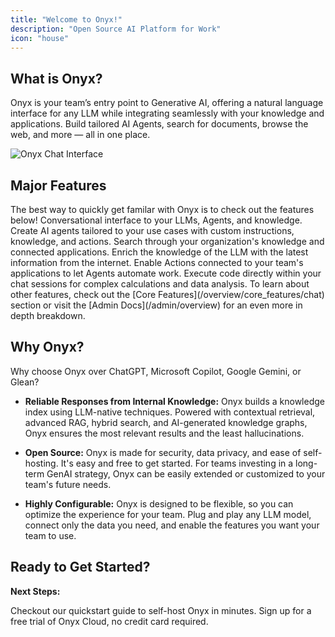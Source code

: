 ```yaml
---
title: "Welcome to Onyx!"
description: "Open Source AI Platform for Work"
icon: "house"
---
```


## What is Onyx?

Onyx is your team’s entry point to Generative AI,
offering a natural language interface for any LLM while integrating seamlessly with your knowledge and applications.
Build tailored AI Agents, search for documents, browse the web, and more — all in one place.

<Frame caption="Onyx Chat Interface">

  <img className="rounded-image" src="/assets/overview/core_features/chat_ui.png" alt="Onyx Chat Interface"/>
</Frame>

## Major Features

<Tip>
The best way to quickly get familar with Onyx is to check out the features below!
</Tip>

<Columns cols={2}>
  <Card title="Chat" icon="comment" href="/overview/core_features/chat">
    Conversational interface to your LLMs, Agents, and knowledge.
  </Card>

  <Card title="Agents" icon="robot" href="/overview/core_features/agents">
    Create AI agents tailored to your use cases with custom instructions, knowledge, and actions.
  </Card>

  <Card title="Internal Search" icon="magnifying-glass" href="/overview/core_features/internal_search">
    Search through your organization's knowledge and connected applications.
  </Card>

  <Card title="Web Search" icon="globe" href="/overview/core_features/web_search">
    Enrich the knowledge of the LLM with the latest information from the internet.
  </Card>

  <Card title="Actions" icon="play" href="/overview/core_features/actions">
    Enable Actions connected to your team's applications to let Agents automate work.
  </Card>

  <Card title="Code Interpreter" icon="code" href="/overview/core_features/code_interpreter">
    Execute code directly within your chat sessions for complex calculations and data analysis.
  </Card>
</Columns>

<Info>
  To learn about other features, check out the [Core Features](/overview/core_features/chat)
  section or visit the [Admin Docs](/admin/overview) for an even more in depth breakdown.
</Info>

## Why Onyx?

Why choose Onyx over ChatGPT, Microsoft Copilot, Google Gemini, or Glean?

- **Reliable Responses from Internal Knowledge:**
  Onyx builds a knowledge index using LLM-native techniques. Powered with contextual retrieval, advanced RAG,
  hybrid search, and AI-generated knowledge graphs, Onyx ensures the most relevant results and the least hallucinations.

- **Open Source:**
  Onyx is made for security, data privacy, and ease of self-hosting. It's easy and free to get started.
  For teams investing in a long-term GenAI strategy,
  Onyx can be easily extended or customized to your team's future needs.

- **Highly Configurable:**
  Onyx is designed to be flexible, so you can optimize the experience for your team. Plug and play any LLM model,
  connect only the data you need, and enable the features you want your team to use.

## Ready to Get Started?

**Next Steps:**

<Columns cols={2}>
  <Card title="Deploy Onyx Locally" icon="server" href="/deployment/getting_started/quickstart">
    Checkout our quickstart guide to self-host Onyx in minutes.
  </Card>

  <Card title="Try Onyx Cloud" icon="cloud" href="https://cloud.onyx.app">
    Sign up for a free trial of Onyx Cloud, no credit card required.
  </Card>
</Columns>
